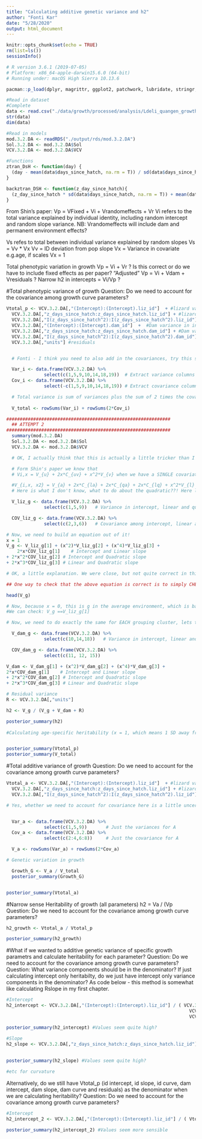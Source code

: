 ```yaml
---
title: "Calculating additive genetic variance and h2"
author: "Fonti Kar"
date: "5/28/2020"
output: html_document
---
```


```r
knitr::opts_chunk$set(echo = TRUE)
rm(list=ls())
sessionInfo()

# R version 3.6.1 (2019-07-05)
# Platform: x86_64-apple-darwin15.6.0 (64-bit)
# Running under: macOS High Sierra 10.13.6

pacman::p_load(dplyr, magrittr, ggplot2, patchwork, lubridate, stringr, tidyr, MCMCglmm, bookdown, pander, brms, janitor)

#Read in dataset
#Complete
data <- read.csv("./data/growth/processed/analysis/Ldeli_quangen_growth_for_analysis.csv", stringsAsFactors = F)
str(data)
dim(data)

#Read in models
mod.3.2.DA <- readRDS("./output/rds/mod.3.2.DA")
Sol.3.2.DA <- mod.3.2.DA$Sol
VCV.3.2.DA <- mod.3.2.DA$VCV

#Functions
ztran_DsH <- function(day) {
  (day - mean(data$days_since_hatch, na.rm = T)) / sd(data$days_since_hatch, na.rm = T)
}

backztran_DSH <- function(z_day_since_hatch){
  (z_day_since_hatch * sd(data$days_since_hatch, na.rm = T)) + mean(data$days_since_hatch, na.rm = T)
}
```

From Shin's paper:
Vp = VFixed + Vi + Vrandomeffects + Vr
Vi refers to the total variance explained by individual identity, including random intercept and random slope variance. NB: Vrandomeffects will include dam and permanent environment effects?

Vs refes to total between individual variance explained by random slopes
Vs = Vv * Vx
Vv = ID deviation from pop slope
Vx = Variance in covariate e.g.age, if scales Vx = 1 


Total phenotypic variation in growth
Vp = Vi + Vr ? Is this correct or do we have to include fixed effects as per paper? 
"Adjusted" Vp = Vi + Vdam + Vresiduals ?
Narrow h2 in intercepts =  Vi/Vp ?

#Total phenotypic variance of growth
Question: Do we need to account for the covariance among growth curve parameters? 
```r
Vtotal_p <- VCV.3.2.DA[,"(Intercept):(Intercept).liz_id"]  + #lizard variance in intercept
  VCV.3.2.DA[,"z_days_since_hatch:z_days_since_hatch.liz_id"] + #lizard variance in slope
  VCV.3.2.DA[,"I(z_days_since_hatch^2):I(z_days_since_hatch^2).liz_id"] + #lizard variance in curve
  VCV.3.2.DA[,"(Intercept):(Intercept).dam_id"]  +  #Dam variance in intercept
  VCV.3.2.DA[,"z_days_since_hatch:z_days_since_hatch.dam_id"] + #Dam variance in slope
  VCV.3.2.DA[,"I(z_days_since_hatch^2):I(z_days_since_hatch^2).dam_id"] + #Dam variance in curve
  VCV.3.2.DA[,"units"] #residuals


  # Fonti - I think you need to also add in the covariances, try this simplified version.

  Var_i <- data.frame(VCV.3.2.DA) %>%
              select(c(1,5,9,10,14,18,19))  # Extract variance columns
  Cov_i <- data.frame(VCV.3.2.DA) %>%
              select(-c(1,5,9,10,14,18,19)) # Extract covariance columns

  # Total variance is sum of variances plus the sum of 2 times the covariances. This should give you the TOTAL variance in P (mass), but because this is an estimate of the population parameters it won't match your sample (i.e., lnMass data).
  
  V_total <- rowSums(Var_i) + rowSums(2*Cov_i) 

#############################################################
  ## ATTEMPT 2
#############################################################
  summary(mod.3.2.DA)
  Sol.3.2.DA <- mod.3.2.DA$Sol
  VCV.3.2.DA <- mod.3.2.DA$VCV

  # OK, I actually think that this is actually a little tricker than I originally thought, particularly so because we have quadratics at different grouping terms. Note we have also z transformed age, and this is important. So here we go with each ranom effect seperately

  # Form Shin's paper we know that 
  # Vi,x = V_{u} + 2x*C_{uv} + x^2*V_{v} when we have a SINGLE covariate. So, if we have a quadratic we also need to account for this...I'm not totally sure the right way, but in keeping with logic lets assume it's this:

  #V_{i,x, x2} = V_{a} + 2x*C_{la} + 2x*C_{qa} + 2x*C_{lq} + x^2*V_{l} + x^2*V_{q}?
  # Here is what I don't know, what to do about the quadratic??! Here l = linear slope, q = quadratic slope and a = intercept. So, for each of these random effect groups I belive that we need to actually form this same equation as above. So, lets just assume for G first

  V_liz_g <- data.frame(VCV.3.2.DA) %>%
              select(c(1,5,9))   # Variance in intercept, linear and quadratic slope

  COV_liz_g <- data.frame(VCV.3.2.DA) %>%
              select(c(2,3,6))   # Covariance among intercept, linear and quadratic slope

# Now, we need to build an equation out of it! 
x = 1
V_g <- V_liz_g[1] + (x^2)*V_liz_g[2] + (x^4)*V_liz_g[3] + 
    2*x*COV_liz_g[1]    # Intercept and Linear slope
+ 2*x^2*COV_liz_g[2] # Intercept and Quadratic slope
+ 2*x^3*COV_liz_g[3] # Linear and Quadratic slope

# OK, a little explanation. We were close, but not quite correct in this case. So, fr all the covariances you have to multiple by 2. The reason why is that, for each covariance you have 2 ways to get it. For example, cov(intercept, slope)and cov(slope,intercept). Think about a matrix. The upper and lower triangles. Now, the reason why x^ changes is because for cov(intercept, slope) term you only have 1 x term. For the cov(intercept, quadratic) we have one x term, but that x term is squared. So, hence why we have x^2. Now, for the cov(linear, quadratic), you have two x, one of which is just 1x and the second of which is x^2. So, x * x^2 = x^3. Hence why we have this. The variance term for quadratic is correct because (x^2)^2 = x^4.

## One way to check that the above equation is correct is to simply CHECK THAT DENOMINATOR VARIANCE IN LNMASS for h2 calculations is = or is CLOSE TO lnMASS IN RAW DATA. DENOMINATOR WILL PROBABLY BE BIGGER THAN RESPONSE. Fonti, please check.

head(V_g)

# Now, because x = 0, this is g in the average environment, which is basically just the intercept!
#We can check: V_g ==V_liz_g[1]

# Now, we need to do exactly the same for EACH grouping cluster, lets try damID

  V_dam_g <- data.frame(VCV.3.2.DA) %>%
              select(c(10,14,18))   # Variance in intercept, linear and quadratic slope

  COV_dam_g <- data.frame(VCV.3.2.DA) %>%
              select(c(11, 12, 15))   

V_dam <- V_dam_g[1] + (x^2)*V_dam_g[2] + (x^4)*V_dam_g[3] + 
2*x*COV_dam_g[1]    # Intercept and Linear slope
+ 2*x^2*COV_dam_g[2] # Intercept and Quadratic slope
+ 2*x^3*COV_dam_g[3] # Linear and Quadratic slope

# Residual variance
R <- VCV.3.2.DA[,"units"]

h2 <- V_g / (V_g + V_dam + R)

posterior_summary(h2)
  
#Calculating age-specific heritability (x = 1, which means 1 SD away from mean = 336.841 days ~ a year old) #NB: Use backztran_DSH function


posterior_summary(Vtotal_p)
posterior_summary(V_total)

```

#Total additive variance of growth
Question: Do we need to account for the covariance among growth curve parameters? 
```r
Vtotal_a <- VCV.3.2.DA[,"(Intercept):(Intercept).liz_id"]  + #lizard variance in intercept
  VCV.3.2.DA[,"z_days_since_hatch:z_days_since_hatch.liz_id"] + #lizard variance in slope
  VCV.3.2.DA[,"I(z_days_since_hatch^2):I(z_days_since_hatch^2).liz_id"]  #lizard variance in curve

# Yes, whether we need to account for covariance here is a little uncertain. If we want the total genetic variance in growth in an average environment, I would think we need to account for the covariance as well.


  Var_a <- data.frame(VCV.3.2.DA) %>%
              select(c(1,5,9))       # Just the variances for A
  Cov_a <- data.frame(VCV.3.2.DA) %>%
              select(c(2:4,6:8))     # Just the covariance for A

  V_a <- rowSums(Var_a) + rowSums(2*Cov_a)

# Genetic variation in growth

  Growth_G <- V_a / V_total
  posterior_summary(Growth_G)


posterior_summary(Vtotal_a)
```

#Narrow sense Heritability of growth (all parameters)
h2 = Va / (Vp 
Question: Do we need to account for the covariance among growth curve parameters? 
```r
h2_growth <- Vtotal_a / Vtotal_p

posterior_summary(h2_growth)
```

#What if we wanted to additive genetic variance of specific growth parametrs and calculate heritability for each parameter? 
Question: Do we need to account for the covariance among growth curve parameters?
Question: What variance components should be in the denominator? If just calculating intercept only heritabilty, do we just have intercept only variance components in the denominator? As code below - this method is somewhat like calculating Rslope in my first chapter.

```r
#Intercept
h2_intercept <- VCV.3.2.DA[,"(Intercept):(Intercept).liz_id"] / ( VCV.3.2.DA[,"(Intercept):(Intercept).liz_id"] +
                                                                    VCV.3.2.DA[,"(Intercept):(Intercept).dam_id"] +
                                                                    VCV.3.2.DA[,"units"] )

posterior_summary(h2_intercept) #Values seem quite high? 

#Slope
h2_slope <- VCV.3.2.DA[,"z_days_since_hatch:z_days_since_hatch.liz_id"] / ( VCV.3.2.DA[,"z_days_since_hatch:z_days_since_hatch.liz_id"] +
                                                                              VCV.3.2.DA[,"z_days_since_hatch:z_days_since_hatch.dam_id"] +
                                                                              VCV.3.2.DA[,"units"] )
posterior_summary(h2_slope) #Values seem quite high? 

#etc for curvature
```

Alternatively, do we still have Vtotal_p (id intercept, id slope, id curve, dam intercept, dam slope, dam curve and residuals) as the denominator when we are calculating heritability? 
Question: Do we need to account for the covariance among growth curve parameters?

```r
#Intercept
h2_intercept_2 <- VCV.3.2.DA[,"(Intercept):(Intercept).liz_id"] / ( Vtotal_p)

posterior_summary(h2_intercept_2) #Values seem more sensible
```


